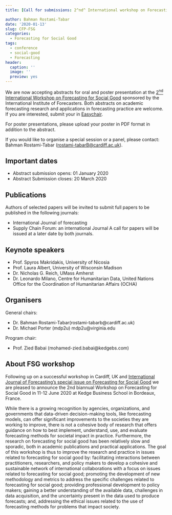 ```yaml
---
title: [Call for submissions: 2^nd^ International workshop on Forecasting for Social Good, 11-12 June 2020, Bordeaux, France](https://www.f4sg.org/)

author: Bahman Rostami-Tabar
date: '2020-01-13'
slug: CFP-FSG
categories:
  - Forecasting for Social Good
tags:
  - conference
  - social-good
  - Forecasting
header:
  caption: ''
  image: ''
  preview: yes
---
```


We are now accepting abstracts for oral and poster presentation at the [2^nd^ International Workshop on Forecasting for Social Good](www.f4sg.org) sponsored by the International Institute of Forecasters. Both abstracts on academic forecasting research and applications in forecasting practice are welcome. If you are interested, submit your in [Easychair](https://easychair.org/my/conference?conf=f4sg#).

For poster presentations, please upload your poster in PDF format in addition to the abstract. 
 
If you would like to organise a special session or a panel, please contact: Bahman Rostami-Tabar (<rostami-tabarB@cardiff.ac.uk>).


## Important dates

- Abstract submission opens: 01 January 2020
- Abstract Submission closes: 20 March 2020

## Publications 

Authors of selected papers will be invited to submit full papers to be published in the following journals:

- International Journal of forecasting
- Supply Chain Forum: an international Journal 
A call for papers will be issued at a later date by both journals.

## Keynote speakers

- Prof. Spyros Makridakis, University of Nicosia
- Prof. Laura Albert, University of Wisconsin Madison
- Dr. Nicholas G. Reich, UMass Amherst
- Dr. Leonardo Milano, Centre for Humanitarian Data, United Nations Office for the Coordination of Humanitarian Affairs (OCHA)

## Organisers

General chairs:

- Dr. Bahman Rostami-Tabar(rostami-tabarb@cardiff.ac.uk)
- Dr. Michael Porter (mdp2u) mdp2u@virginia.edu

Program chair:

- Prof. Zied Babai (mohamed-zied.babai@kedgebs.com)

## About FSG workshop

Following up on a successful workshop in Cardiff, UK and [International Journal of Forecasting's special issue on Forecasting for Social Good](https://forecasters.org/blog/2018/04/12/ijf-forecasting-for-social-good/) we are pleased to announce the 2nd biannual Workshop on Forecasting for Social Good in 11-12 June 2020 at Kedge Business School in Bordeaux, France. 

While there is a growing recognition by agencies, organizations, and governments that data-driven decision-making tools, like forecasting models, can offer significant improvements to the societies they are working to improve, there is not a cohesive body of research that offers guidance on how to best implement, understand, use, and evaluate forecasting methods for societal impact in practice. Furthermore, the research on forecasting for social good has been relatively slow and sporadic, both in academic publications and practical applications. The goal of this workshop is thus to improve the research and practice in issues related to forecasting for social good by: facilitating interactions between practitioners, researchers, and policy makers to develop a cohesive and sustainable network of international collaborations with a focus on issues related to forecasting for social good; promoting the development of new methodology and metrics to address the specific challenges related to forecasting for social good; providing professional development to policy makers; gaining a better understanding of the available data, challenges in data acquisition, and the uncertainty present in the data used to produce forecasts; and, addressing the ethical issues related to the use of forecasting methods for problems that impact society.
